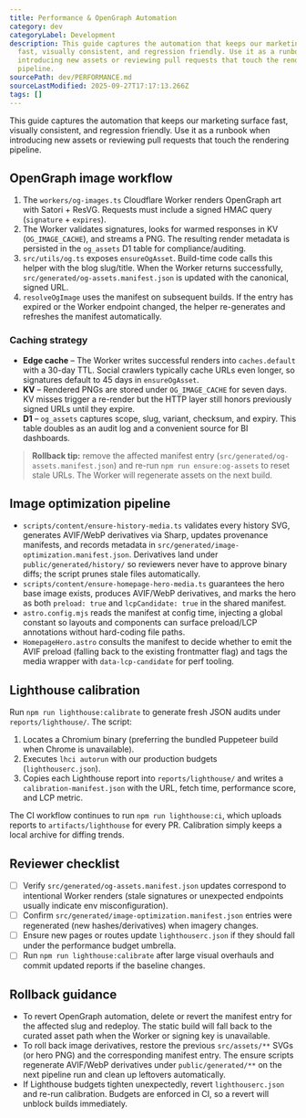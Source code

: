 ```yaml
---
title: Performance & OpenGraph Automation
category: dev
categoryLabel: Development
description: This guide captures the automation that keeps our marketing surface
  fast, visually consistent, and regression friendly. Use it as a runbook when
  introducing new assets or reviewing pull requests that touch the rendering
  pipeline.
sourcePath: dev/PERFORMANCE.md
sourceLastModified: 2025-09-27T17:17:13.266Z
tags: []
---
```


This guide captures the automation that keeps our marketing surface fast, visually consistent, and regression friendly. Use it as a runbook when introducing new assets or reviewing pull requests that touch the rendering pipeline.

## OpenGraph image workflow

1. The `workers/og-images.ts` Cloudflare Worker renders OpenGraph art with Satori + ResVG. Requests must include a signed HMAC query (`signature` + `expires`).
2. The Worker validates signatures, looks for warmed responses in KV (`OG_IMAGE_CACHE`), and streams a PNG. The resulting render metadata is persisted in the `og_assets` D1 table for compliance/auditing.
3. `src/utils/og.ts` exposes `ensureOgAsset`. Build-time code calls this helper with the blog slug/title. When the Worker returns successfully, `src/generated/og-assets.manifest.json` is updated with the canonical, signed URL.
4. `resolveOgImage` uses the manifest on subsequent builds. If the entry has expired or the Worker endpoint changed, the helper re-generates and refreshes the manifest automatically.

### Caching strategy

- **Edge cache** – The Worker writes successful renders into `caches.default` with a 30-day TTL. Social crawlers typically cache URLs even longer, so signatures default to 45 days in `ensureOgAsset`.
- **KV** – Rendered PNGs are stored under `OG_IMAGE_CACHE` for seven days. KV misses trigger a re-render but the HTTP layer still honors previously signed URLs until they expire.
- **D1** – `og_assets` captures scope, slug, variant, checksum, and expiry. This table doubles as an audit log and a convenient source for BI dashboards.

> **Rollback tip:** remove the affected manifest entry (`src/generated/og-assets.manifest.json`) and re-run `npm run ensure:og-assets` to reset stale URLs. The Worker will regenerate assets on the next build.

## Image optimization pipeline

- `scripts/content/ensure-history-media.ts` validates every history SVG, generates AVIF/WebP derivatives via Sharp, updates provenance manifests, and records metadata in `src/generated/image-optimization.manifest.json`. Derivatives land under `public/generated/history/` so reviewers never have to approve binary diffs; the script prunes stale files automatically.
- `scripts/content/ensure-homepage-hero-media.ts` guarantees the hero base image exists, produces AVIF/WebP derivatives, and marks the hero as both `preload: true` and `lcpCandidate: true` in the shared manifest.
- `astro.config.mjs` reads the manifest at config time, injecting a global constant so layouts and components can surface preload/LCP annotations without hard-coding file paths.
- `HomepageHero.astro` consults the manifest to decide whether to emit the AVIF preload (falling back to the existing frontmatter flag) and tags the media wrapper with `data-lcp-candidate` for perf tooling.

## Lighthouse calibration

Run `npm run lighthouse:calibrate` to generate fresh JSON audits under `reports/lighthouse/`. The script:

1. Locates a Chromium binary (preferring the bundled Puppeteer build when Chrome is unavailable).
2. Executes `lhci autorun` with our production budgets (`lighthouserc.json`).
3. Copies each Lighthouse report into `reports/lighthouse/` and writes a `calibration-manifest.json` with the URL, fetch time, performance score, and LCP metric.

The CI workflow continues to run `npm run lighthouse:ci`, which uploads reports to `artifacts/lighthouse` for every PR. Calibration simply keeps a local archive for diffing trends.

## Reviewer checklist

- [ ] Verify `src/generated/og-assets.manifest.json` updates correspond to intentional Worker renders (stale signatures or unexpected endpoints usually indicate env misconfiguration).
- [ ] Confirm `src/generated/image-optimization.manifest.json` entries were regenerated (new hashes/derivatives) when imagery changes.
- [ ] Ensure new pages or routes update `lighthouserc.json` if they should fall under the performance budget umbrella.
- [ ] Run `npm run lighthouse:calibrate` after large visual overhauls and commit updated reports if the baseline changes.

## Rollback guidance

- To revert OpenGraph automation, delete or revert the manifest entry for the affected slug and redeploy. The static build will fall back to the curated asset path when the Worker or signing key is unavailable.
- To roll back image derivatives, restore the previous `src/assets/**` SVGs (or hero PNG) and the corresponding manifest entry. The ensure scripts regenerate AVIF/WebP derivatives under `public/generated/**` on the next pipeline run and clean up leftovers automatically.
- If Lighthouse budgets tighten unexpectedly, revert `lighthouserc.json` and re-run calibration. Budgets are enforced in CI, so a revert will unblock builds immediately.
